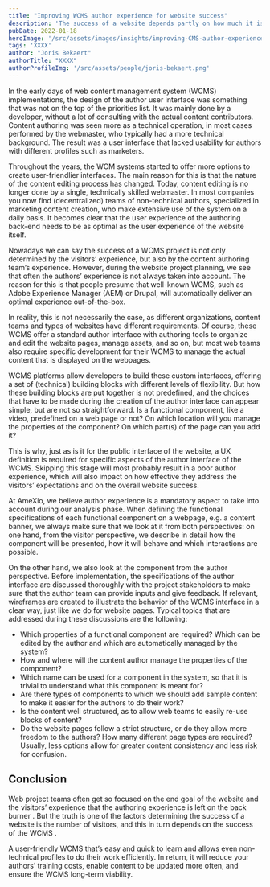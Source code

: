 ```yaml
---
title: "Improving WCMS author experience for website success"
description: 'The success of a website depends partly on how much it is used, not only by its visitors, but also by the content authors. So how to ensure the WCMS long-term viability? Let’s have a look at the best practices for addressing usability in authoring experience.'
pubDate: 2022-01-18
heroImage: '/src/assets/images/insights/improving-CMS-author-experience.jpg'
tags: 'XXXX'
author: "Joris Bekaert"
authorTitle: "XXXX"
authorProfileImg: '/src/assets/people/joris-bekaert.png'
---
```


<LayoutSection backgroundColor="dark">
</LayoutSection>

<LayoutSection>
	<p>
		In the early days of web content management system (WCMS) implementations, the design of the author user interface was something that was not on the top of the priorities list. It was mainly done by a developer, without a lot of consulting with the actual content contributors. Content authoring was seen more as a technical operation, in most cases performed by the webmaster, who typically had a more technical background. The result was a user interface that lacked usability for authors with different profiles such as marketers.
	</p>
	<p>
		Throughout the years, the WCM systems started to offer more options to create user-friendlier interfaces. The main reason for this is that the nature of the content editing process has changed. Today, content editing is no longer done by a single, technically skilled webmaster. In most companies you now find (decentralized) teams of non-technical authors, specialized in marketing content creation, who make extensive use of the system on a daily basis. It becomes clear that the user experience of the authoring back-end needs to be as optimal as the user experience of the website itself.
	</p>
	<p>
		Nowadays we can say the success of a WCMS project is not only determined by the visitors’ experience, but also by the content authoring team’s experience. However, during the website project planning, we see that often the authors’ experience is not always taken into account. The reason for this is that people presume that well-known WCMS, such as Adobe Experience Manager (AEM) or Drupal, will automatically deliver an optimal experience out-of-the-box.
	</p>
	<p>
		In reality, this is not necessarily the case, as different organizations, content teams and types of websites have different requirements. Of course, these WCMS offer a standard author interface with authoring tools to organize and edit the website pages, manage assets, and so on, but most web teams also require specific development for their WCMS to manage the actual content that is displayed on the webpages.
	</p>
	<p>
		WCMS platforms allow developers to build these custom interfaces, offering a set of (technical) building blocks with different levels of flexibility. But how these building blocks are put together is not predefined, and the choices that have to be made during the creation of the author interface can appear simple, but are not so straightforward. Is a functional component, like a video, predefined on a web page or not? On which location will you manage the properties of the component? On which part(s) of the page can you add it?
	</p>
	<p>
		This is why, just as is it for the public interface of the website, a UX definition is required for specific aspects of the author interface of the WCMS. Skipping this stage will most probably result in a poor author experience, which will also impact on how effective they address the visitors’ expectations and on the overall website success.
	</p>
	<p>
		At AmeXio, we believe author experience is a mandatory aspect to take into account during our analysis phase. When defining the functional specifications of each functional component on a webpage, e.g. a content banner, we always make sure that we look at it from both perspectives: on one hand, from the visitor perspective, we describe in detail how the component will be presented, how it will behave and which interactions are possible.
	</p>
	<p>
		On the other hand, we also look at the component from the author perspective. Before implementation, the specifications of the author interface are discussed thoroughly with the project stakeholders to make sure that the author team can provide inputs and give feedback. If relevant, wireframes are created to illustrate the behavior of the WCMS interface in a clear way, just like we do for website pages. Typical topics that are addressed during these discussions are the following:
	</p>
	<p>
		<ul>
			<li>
				Which properties of a functional component are required? Which can be edited by the author and which are automatically managed by the system?
			</li>
			<li>
				How and where will the content author manage the properties of the component?
			</li>
			<li>
				Which name can be used for a component in the system, so that it is trivial to understand what this component is meant for?
			</li>
			<li>
				Are there types of components to which we should add sample content to make it easier for the authors to do their work?
			</li>
			<li>
				Is the content well structured, as to allow web teams to easily re-use blocks of content?
			</li>
			<li>
				Do the website pages follow a strict structure, or do they allow more freedom to the authors? How many different page types are required? Usually, less options allow for greater content consistency and less risk for confusion.
			</li>
		</ul>
	</p>
</LayoutSection>

<LayoutSection backgroundColor="dark">
	<h2>
		Conclusion
	</h2>
	<p>
		Web project teams often get so focused on the end goal of the website and the visitors’ experience that the authoring experience is left on the back burner .  But the truth is one of the factors determining the success of a website is the number of visitors, and this in turn depends on the success of the WCMS .
	</p>
	<p>
		A user-friendly WCMS that’s easy and quick to learn and allows even non-technical profiles to do their work efficiently. In return, it will reduce your authors’ training costs, enable content to be updated more often, and ensure the WCMS long-term viability.
	</p>
</LayoutSection>